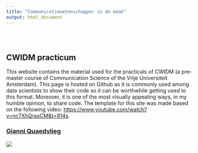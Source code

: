```yaml
---
title: "Communicatiewetenschapper in de maak"
output: html_document
---
```


<style type="text/css">
.title {
  display: none;
}

#getting-started img {
  margin-right: 10px;
}

</style>

<div class="row" style="padding-top: 30px;">
<div class="col-sm-6">

# **CWIDM practicum**

This website contains the material used for the practicals of CWIDM (a pre-master course of Communication Science of the Vrije Universiteit Amsterdam). This page is hosted on Github as it is commonly used among data scientists to show their code so it can be worthwhile getting used to this format. Moreover, it is one of the most visually appealing ways, in my humble opinion, to share code. The template for this site was made based on the following video: [https://www.youtube.com/watch?v=nc7XhQrasCM&t=914s](https://www.youtube.com/watch?v=nc7XhQrasCM&t=914s).

</div>
<div class="col-sm-6">

### [Gianni Quaedvlieg](https://nl.linkedin.com/in/gianni-quaedvlieg-b0a138201)

![](images/logo.png)
</a>
</div>
